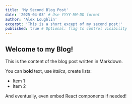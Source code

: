 ```yaml
---
title: 'My Second Blog Post'
date: '2025-04-03' # Use YYYY-MM-DD format
author: 'Alex Loughlin'
excerpt: 'This is a short except of my second post!'
published: true # Optional: flag to control visibility
---
```


## Welcome to my Blog!

This is the content of the blog post written in Markdown.

You can **bold** text, use *italics*, create lists:

- Item 1
- Item 2

And eventually, even embed React components if needed!